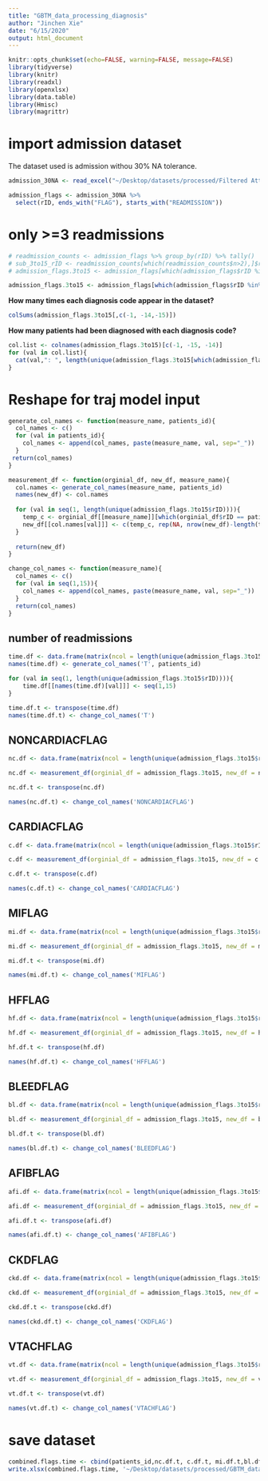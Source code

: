 ```yaml
---
title: "GBTM_data_processing_diagnosis"
author: "Jinchen Xie"
date: "6/15/2020"
output: html_document
---
```


```r
knitr::opts_chunk$set(echo=FALSE, warning=FALSE, message=FALSE)
library(tidyverse)
library(knitr)
library(readxl)
library(openxlsx)
library(data.table)
library(Hmisc)
library(magrittr)
```


# import admission dataset

The dataset used is admission withou 30% NA tolerance. 
```r
admission_30NA <- read_excel("~/Desktop/datasets/processed/Filtered Attributes Admission.xlsx", sheet = 'NA2030_filtered_admission')

admission_flags <- admission_30NA %>% 
  select(rID, ends_with("FLAG"), starts_with("READMISSION"))
```

# only >=3 readmissions
```r
# readmission_counts <- admission_flags %>% group_by(rID) %>% tally()
# sub_3to15_rID <- readmission_counts[which(readmission_counts$n>2),]$rID
# admission_flags.3to15 <- admission_flags[which(admission_flags$rID %in% sub_3to15_rID),]
```

```r
admission_flags.3to15 <- admission_flags[which(admission_flags$rID %in% patients_id),]
```



**How many times each diagnosis code appear in the dataset?**

```r
colSums(admission_flags.3to15[,c(-1, -14,-15)])

```

**How many patients had been diagnosed with each diagnosis code?**

```r
col.list <- colnames(admission_flags.3to15)[c(-1, -15, -14)]
for (val in col.list){
  cat(val,": ", length(unique(admission_flags.3to15[which(admission_flags.3to15[[val]]==1),]$rID)), "   ", length(unique(admission_flags.3to15[which(admission_flags.3to15[[val]]==1),]$rID))/length(unique(admission_flags.3to15$rID)),"\n")
}
```




# Reshape for traj model input

```r
generate_col_names <- function(measure_name, patients_id){
  col_names <- c()
  for (val in patients_id){
    col_names <- append(col_names, paste(measure_name, val, sep="_"))
  }
 return(col_names) 
}

measurement_df <- function(orginial_df, new_df, measure_name){
  col.names <- generate_col_names(measure_name, patients_id)
  names(new_df) <- col.names
  
  for (val in seq(1, length(unique(admission_flags.3to15$rID)))){
    temp_c <- orginial_df[[measure_name]][which(orginial_df$rID == patients_id[val])]
    new_df[[col.names[val]]] <- c(temp_c, rep(NA, nrow(new_df)-length(temp_c)))
  }
  
  return(new_df)
}

change_col_names <- function(measure_name){
  col_names <- c()
  for (val in seq(1,15)){
    col_names <- append(col_names, paste(measure_name, val, sep="_"))
  }
  return(col_names)
}
```

## number of readmissions
```r
time.df <- data.frame(matrix(ncol = length(unique(admission_flags.3to15$rID)), nrow = 15))
names(time.df) <- generate_col_names('T', patients_id)

for (val in seq(1, length(unique(admission_flags.3to15$rID)))){
    time.df[[names(time.df)[val]]] <- seq(1,15)
}

time.df.t <- transpose(time.df)
names(time.df.t) <- change_col_names('T')

```

## NONCARDIACFLAG
```r

nc.df <- data.frame(matrix(ncol = length(unique(admission_flags.3to15$rID)), nrow = 15))

nc.df <- measurement_df(orginial_df = admission_flags.3to15, new_df = nc.df, measure_name = 'NONCARDIACFLAG')

nc.df.t <- transpose(nc.df)

names(nc.df.t) <- change_col_names('NONCARDIACFLAG')
```

## CARDIACFLAG
```r

c.df <- data.frame(matrix(ncol = length(unique(admission_flags.3to15$rID)), nrow = 15))

c.df <- measurement_df(orginial_df = admission_flags.3to15, new_df = c.df, measure_name = 'CARDIACFLAG')

c.df.t <- transpose(c.df)

names(c.df.t) <- change_col_names('CARDIACFLAG')
```

## MIFLAG
```r

mi.df <- data.frame(matrix(ncol = length(unique(admission_flags.3to15$rID)), nrow = 15))

mi.df <- measurement_df(orginial_df = admission_flags.3to15, new_df = mi.df, measure_name = 'MIFLAG')

mi.df.t <- transpose(mi.df)

names(mi.df.t) <- change_col_names('MIFLAG')
```


## HFFLAG
```r
hf.df <- data.frame(matrix(ncol = length(unique(admission_flags.3to15$rID)), nrow = 15))

hf.df <- measurement_df(orginial_df = admission_flags.3to15, new_df = hf.df, measure_name = 'HFFLAG')

hf.df.t <- transpose(hf.df)

names(hf.df.t) <- change_col_names('HFFLAG')
```


## BLEEDFLAG
```r
bl.df <- data.frame(matrix(ncol = length(unique(admission_flags.3to15$rID)), nrow = 15))

bl.df <- measurement_df(orginial_df = admission_flags.3to15, new_df = bl.df, measure_name = 'BLEEDFLAG')

bl.df.t <- transpose(bl.df)

names(bl.df.t) <- change_col_names('BLEEDFLAG')
```



## AFIBFLAG
```r
afi.df <- data.frame(matrix(ncol = length(unique(admission_flags.3to15$rID)), nrow = 15))

afi.df <- measurement_df(orginial_df = admission_flags.3to15, new_df = afi.df, measure_name = 'AFIBFLAG')

afi.df.t <- transpose(afi.df)

names(afi.df.t) <- change_col_names('AFIBFLAG')
```

## CKDFLAG
```r
ckd.df <- data.frame(matrix(ncol = length(unique(admission_flags.3to15$rID)), nrow = 15))

ckd.df <- measurement_df(orginial_df = admission_flags.3to15, new_df = ckd.df, measure_name = 'CKDFLAG')

ckd.df.t <- transpose(ckd.df)

names(ckd.df.t) <- change_col_names('CKDFLAG')
```


## VTACHFLAG
```r
vt.df <- data.frame(matrix(ncol = length(unique(admission_flags.3to15$rID)), nrow = 15))

vt.df <- measurement_df(orginial_df = admission_flags.3to15, new_df = vt.df, measure_name = 'VTACHFLAG')

vt.df.t <- transpose(vt.df)

names(vt.df.t) <- change_col_names('VTACHFLAG')
```


# save dataset

```r
combined.flags.time <- cbind(patients_id,nc.df.t, c.df.t, mi.df.t,bl.df.t,afi.df.t,ckd.df.t,vt.df.t, hf.df.t, time.df.t)
write.xlsx(combined.flags.time, '~/Desktop/datasets/processed/GBTM_data/flags gbtm data.xlsx', col.names = TRUE, row.names = FALSE)
```